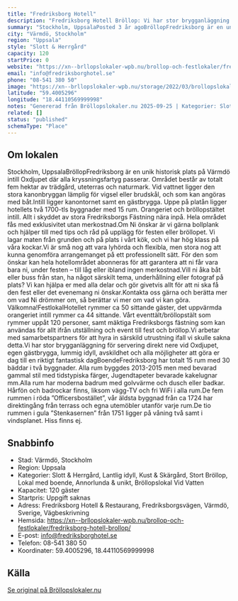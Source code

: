 ```yaml
---
title: "Fredriksborg Hotell"
description: "Fredriksborg Hotell Bröllop: Vi har stor brygganläggning med serveringsmöjligheter direkt nere vid Oxdjupet, egen gästbrygga, lummig idyll, avskildhet..."
summary: "Stockholm, UppsalaPosted 3 år agoBröllopFredriksborg är en unik historisk plats på Värmdö intill Oxdjupet där alla kryssningsfartyg passerar. Området består av totalt fem hektar av trädgård,…"
city: "Värmdö, Stockholm"
region: "Uppsala"
style: "Slott & Herrgård"
capacity: 120
startPrice: 0
website: "https://xn--brllopslokaler-wpb.nu/brollop-och-festlokaler/fredriksborg-hotell-brollop/"
email: "info@fredriksborghotel.se"
phone: "08-541 380 50"
image: "https://xn--brllopslokaler-wpb.nu/storage/2022/03/brollopslokal-stockholm-skargard-brollop-fredriksborg-5.webp"
latitude: "59.4005296"
longitude: "18.44110569999998"
notes: "Genererad från Bröllopslokaler.nu 2025-09-25 | Kategorier: Slott & Herrgård, Lantlig idyll, Kust & Skärgård, Stort Bröllop, Lokal med boende, Annorlunda & unikt, Bröllopslokal Vid Vatten"
related: []
status: "published"
schemaType: "Place"
---
```


## Om lokalen

Stockholm, UppsalaBröllopFredriksborg är en unik historisk plats på Värmdö intill Oxdjupet där alla kryssningsfartyg passerar. Området består av totalt fem hektar av trädgård, uteterras och naturmark. Vid vattnet ligger den stora kanonbryggan lämplig för vigsel eller brudskål, och som kan angöras med båt.Intill ligger kanontornet samt en gästbrygga. Uppe på platån ligger hotellets två 1700-tls byggnader med 15 rum. Orangeriet och bröllopstältet intill. Allt i skyddet av stora Fredriksborgs Fästning nära inpå. Hela området fås med exklusivitet utan merkostnad.Om Ni önskar är vi gärna bollplank och hjälper till med tips och råd på upplägg för festen eller bröllopet. Vi lagar maten från grunden och på plats i vårt kök, och vi har hög klass på våra kockar.Vi är små nog att vara lyhörda och flexibla, men stora nog att kunna genomföra arrangemanget på ett professionellt sätt. För den som önskar kan hela hotellområdet abonneras för att garantera att ni får vara bara ni, under festen – till låg eller ibland ingen merkostnad.Vill ni åka båt eller buss från stan, ha något särskilt tema, underhållning eller fotograf på plats? Vi kan hjälpa er med alla delar och gör givetvis allt för att ni ska få den fest eller det evenemang ni önskar.Kontakta oss gärna och berätta mer om vad Ni drömmer om, så berättar vi mer om vad vi kan göra. Välkomna!FestlokalHotellet rymmer ca 50 sittande gäster, det uppvärmda orangeriet intill rymmer ca 44 sittande. Vårt eventtält/bröllopstält som rymmer uppåt 120 personer, samt mäktiga Fredriksborgs fästning som kan användas för allt ifrån utställning och event till fest och bröllop.Vi arbetar med samarbetspartners för att hyra in särskild utrustning ifall vi skulle sakna detta.Vi har stor brygganläggning för servering direkt nere vid Oxdjupet, egen gästbrygga, lummig idyll, avskildhet och alla möjligheter att göra er dag till en riktigt fantastisk dagBoendeFredriksborg har totalt 15 rum med 30 bäddar i två byggnader. Alla rum byggdes 2013-2015 men med bevarad gammal stil med tidstypiska färger, Jugendtapeter bevarade kakelugnar mm.Alla rum har moderna badrum med golvvärme och dusch eller badkar. Hårfön och badrockar finns, liksom vägg-TV och fri WiFi i alla rum.De fem rummen i röda ”Officersbostället”, vår äldsta byggnad från ca 1724 har direktingång från terrass och egna utemöbler utanför varje rum.De tio rummen i gula ”Stenkasernen” från 1751 ligger på våning två samt i vindsplanet. Hiss finns ej.

## Snabbinfo

- Stad: Värmdö, Stockholm
- Region: Uppsala
- Kategorier: Slott & Herrgård, Lantlig idyll, Kust & Skärgård, Stort Bröllop, Lokal med boende, Annorlunda & unikt, Bröllopslokal Vid Vatten
- Kapacitet: 120 gäster
- Startpris: Uppgift saknas
- Adress: Fredriksborg Hotell & Restaurang, Fredriksborgsvägen, Värmdö, Sverige, Vägbeskrivning
- Hemsida: https://xn--brllopslokaler-wpb.nu/brollop-och-festlokaler/fredriksborg-hotell-brollop/
- E-post: info@fredriksborghotel.se
- Telefon: 08-541 380 50
- Koordinater: 59.4005296, 18.44110569999998

## Källa

[Se original på Bröllopslokaler.nu](https://xn--brllopslokaler-wpb.nu/brollop-och-festlokaler/fredriksborg-hotell-brollop/)
